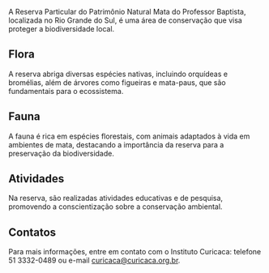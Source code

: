 A Reserva Particular do Patrimônio Natural Mata do Professor Baptista, localizada no Rio Grande do Sul, é uma área de conservação que visa proteger a biodiversidade local.

## Flora

A reserva abriga diversas espécies nativas, incluindo orquídeas e bromélias, além de árvores como figueiras e mata-paus, que são fundamentais para o ecossistema.

## Fauna

A fauna é rica em espécies florestais, com animais adaptados à vida em ambientes de mata, destacando a importância da reserva para a preservação da biodiversidade.

## Atividades

Na reserva, são realizadas atividades educativas e de pesquisa, promovendo a conscientização sobre a conservação ambiental.

## Contatos

Para mais informações, entre em contato com o Instituto Curicaca: telefone 51 3332-0489 ou e-mail curicaca@curicaca.org.br.